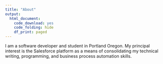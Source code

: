 ```yaml
---
title: "About"
output:
  html_document:
    code_download: yes
    code_folding: hide
    df_print: paged
---
```


I am a software developer and student in Portland Oregon. My principal interest is the Salesforce platform as a means of consolidating my technical writing, programming, and business process automation skills.